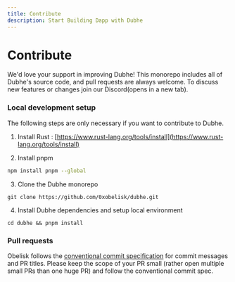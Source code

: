```yaml
---
title: Contribute
description: Start Building Dapp with Dubhe
---
```


# Contribute

We'd love your support in improving Dubhe! This monorepo includes all of Dubhe's source code, and pull requests are always welcome. To discuss new features or changes join our Discord(opens in a new tab).

### Local development setup

The following steps are only necessary if you want to contribute to Dubhe. 

1. Install Rust : [https://www.rust-lang.org/tools/install](https://www.rust-lang.org/tools/install)

2. Install pnpm

```bash
npm install pnpm --global
```

3. Clone the Dubhe monorepo

```
git clone https://github.com/0xobelisk/dubhe.git
```

4. Install Dubhe dependencies and setup local environment

```
cd dubhe && pnpm install
```

### Pull requests

Obelisk follows the [conventional commit specification](https://www.conventionalcommits.org/en/v1.0.0/) for commit messages and PR titles. Please keep the scope of your PR small (rather open multiple small PRs than one huge PR) and follow the conventional commit spec.